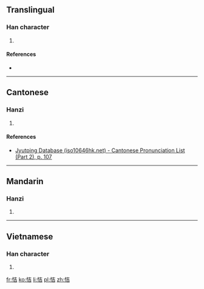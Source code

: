 ==Translingual==

===Han character===
{{Han char|rn=61|rad=心|as=06|sn=9|four=9406<sub>1</sub>|canj=心土口 (PGR)|ids=⿰[[忄]][[吉]]}}

# {{defn|Han|sort=心06}}

====References====
* {{Han ref|kx=0383.200|dkj=10522|dj=0713.110|hdz=42294.010|uh=6044|ud=24644|bh=CECE|bd=52942}}

----

==Cantonese==

===Hanzi===
{{yue-hanzi|jyut=[[hat1]]|y=hat1}}

# {{defn|lang=yue|sort=心06}}

====References====
* [http://www.iso10646hk.net/jp/document/download.jsp Jyutping Database (iso10646hk.net) - Cantonese Pronunciation List (Part 2), p. 107]

----

==Mandarin==

===Hanzi===
{{cmn-hanzi|pin=[[xì]] ([[xi4]])|wg=hsi<sup>4</sup>}}

# {{defn|lang=cmn|sort=心06}}

----

==Vietnamese==

===Han character===
{{vi-readings|rs=心06| hanviet = ghét}}

# {{defn|lang=vi|sort=心06}}

[[fr:恄]]
[[ko:恄]]
[[li:恄]]
[[pl:恄]]
[[zh:恄]]